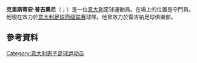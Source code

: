 {{noteTA
|G1=意甲
|G2=Football
|1=zh-hans:普乔尼; zh-hk:佩治安利; zh-tw:普吉奧尼;
}}

'''克里斯蒂安·普吉奧尼'''（{{lang-it|Christian Puggioni}}；{{bd|1981年|1月17日}}）是一位[[意大利|意大利]]足球運動員。在場上的位置是守門員。他現在效力於[[意大利足球丙级联赛|意大利足球丙级联赛]]球隊{{le|Vis Pesaro dal 1898|Vis Pesaro dal 1898|Vis Pesaro}}。他曾效力於雷吉納足球俱樂部。

==參考資料==
{{Reflist}}

{{DEFAULTSORT: Puggioni, Christian}}
[[Category:意大利男子足球运动员|Category:意大利男子足球运动员]]
